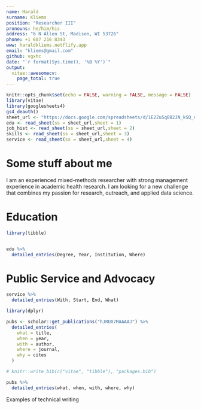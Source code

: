 ```yaml
---
name: Harald
surname: Kliems
position: "Researcher III"
pronouns: he/him/his
address: "6 N Allen St, Madison, WI 53726"
phone: +1 607 216 8343
www: haraldkliems.netflify.app
email: "kliems@gmail.com"
github: vgxhc
date: "`r format(Sys.time(), '%B %Y')`"
output:
  vitae::awesomecv:
    page_total: true
---
```


```r
knitr::opts_chunk$set(echo = FALSE, warning = FALSE, message = FALSE)
library(vitae)
library(googlesheets4)
gs4_deauth()
sheet_url <- "https://docs.google.com/spreadsheets/d/1E2Zu5q0B2JN_kSQ_nX-Sy2VAEi0IEWRQ6z0eU5Ph7KA/edit?usp=sharing"
edu <- read_sheet(ss = sheet_url,sheet = 1)
job_hist <- read_sheet(ss = sheet_url,sheet = 2)
skills <- read_sheet(ss = sheet_url,sheet = 3)
service <- read_sheet(ss = sheet_url,sheet = 4)
```

# Some stuff about me

I am an experienced mixed-methods researcher with strong management experience in academic health research. I am looking for a new challenge  that combines my passion for research, outreach, and applied data science.


# Education

```r
library(tibble)


edu %>% 
  detailed_entries(Degree, Year, Institution, Where)
```


# Public Service and Advocacy

```r
service %>% 
  detailed_entries(With, Start, End, What)
```


```r
library(dplyr)

pubs <- scholar::get_publications("hJRUX7MAAAAJ") %>% 
  detailed_entries(
    what = title,
    when = year,
    with = author,
    where = journal,
    why = cites
  )

# knitr::write_bib(c("vitae", "tibble"), "packages.bib")

pubs %>% 
  detailed_entries(what, when, with, where, why)
```


Examples of technical writing